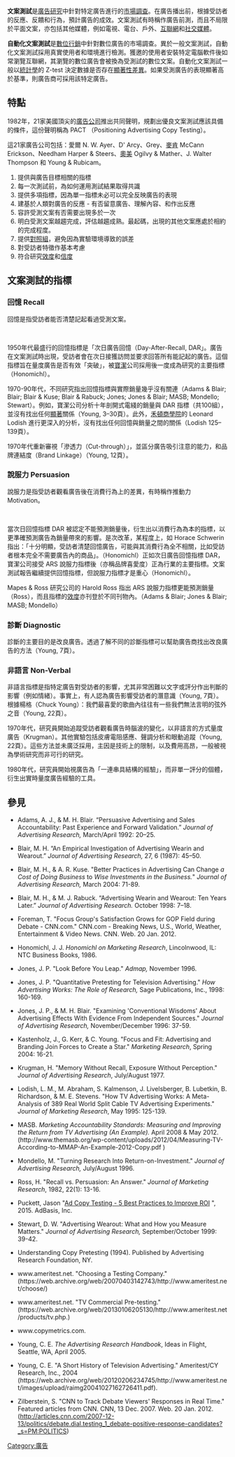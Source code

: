 {{no footnotes|time=2015-11-11T09:22:27+00:00}}
'''文案測試'''是[[廣告研究|廣告研究]]中針對特定廣告進行的[[市場調查|市場調查]]。在廣告播出前，根據受訪者的反應、反饋和行為，預計廣告的成效。文案測試有時稱作廣告前測，而且不局限於平面文案，亦包括其他媒體，例如電視、電台、戶外、[[互聯網|互聯網]]和[[社交媒體|社交媒體]]。

'''自動化文案測試'''是[[數位行銷|數位行銷]]中針對數位廣告的市場調查。異於一般文案測試，自動化文案測試採用真實使用者和環境進行檢測。獲邀的使用者安裝特定電腦軟件後如常瀏覽互聯網，其瀏覽的數位廣告會被換為受測試的數位文案。自動化文案測試一般以[[統計學|統計學]]的 Z-test 決定數據是否存在[[显著性差异|顯著性差異]]。如果受測廣告的表現顯著高於基準，則廣告商可採用該特定廣告。

== 特點 ==
<div>1982年，21家美國頂尖的[[廣告代理商|廣告公司]]推出共同聲明，規劃出優良文案測試應該具備的條件，這份聲明稱為 PACT （Positioning Advertising Copy Testing）。</div><div>這21家廣告公司包括：愛爾 N. W. Ayer、D' Arcy、Grey、[[麥肯廣告|麥肯]] McCann Erickson、Needham Harper & Steers、[[奥美|奧美]] Ogilvy & Mather、J. Walter Thompson 和 Young & Rubicam。</div>
# 提供與廣告目標相關的指標
# 每一次測試前，為如何運用測試結果取得共識
# 提供多項指標，因為單一指標未必可以完全反映廣告的表現
# 建基於人類對廣告的反應 - 有否留意廣告、理解內容、和作出反應
# 容許受測文案有否需要出現多於一次
# 明白受測文案越趨完成，評估越趨成熟。最起碼，出現的其他文案應處於相約的完成程度。
# 提供[[對照組|對照組]]，避免因為實驗環境導致的誤差
# 對受訪者特徵作基本考慮
# 符合研究[[效度|效度]]和[[信度|信度]]

== 文案測試的指標 ==

=== 回憶 Recall ===
<div>回憶是指受訪者能否清楚記起看過受測文案。</div><div><br>
</div><div>1950年代最盛行的回憶指標是「次日廣告回憶（Day-After-Recall, DAR」。廣告在文案測試時出現，受訪者會在次日接獲訪問並要求回答所有能記起的廣告。這個指標旨在量度廣告是否有效「突破」，被[[寶潔|寶潔]]公司採用後一度成為研究的主要指標（Honomichl）。</div>

<div>1970-90年代，不同研究指出回憶指標與實際銷量幾乎沒有關連（Adams & Blair; Blair; Blair & Kuse; Blair & Rabuck; Jones; Jones & Blair; MASB; Mondello; Stewart）。例如，寶潔公司分析十年剖開式電綫的銷量與 DAR 指標（共100組），並沒有找出任何[[显著性差异|顯著]]關係（Young, 3–30頁）。此外，[[沃顿商学院|禾頓商學院]]的 Leonard Lodish 進行更深入的分析，沒有找出任何回憶與銷量之間的關係（Lodish 125–139頁）。</div>

<div>1970年代重新審視「滲透力（Cut-through）」，並區分廣告吸引注意的能力，和品牌連結度（Brand Linkage）（Young, 12頁）。</div>

=== 說服力 Persuasion ===
<div>說服力是指受訪者觀看廣告後在消費行為上的差異，有時稱作推動力 Motivation。</div><div><br>
</div><div>當次日回憶指標 DAR 被認定不能預測銷量後，衍生出以消費行為為本的指標，以更準確預測廣告為銷量帶來的影響。是次改革，某程度上，如 Horace Schwerin 指出：「十分明顯，受訪者清楚回憶廣告，可能與其消費行為全不相關，比如受訪者根本完全不需要廣告內的商品」。（Honomichl）正如次日廣告回憶指標 DAR，寶潔公司接受 ARS 說服力指標後（亦稱品牌喜愛度）正為行業的主要指標。文案測試報告繼續提供回憶指標，但說服力指標才是重心（Honomichl）。</div>

<div>Mapes & Ross 研究公司的 Harold Ross 指出 ARS 說服力指標更能預測銷量（Ross），而且指標的[[效度|效度]]亦刊登於不同刊物內。（Adams & Blair; Jones & Blair; MASB; Mondello）</div>

=== 診斷 Diagnostic ===
<div>診斷的主要目的是改良廣告。透過了解不同的診斷指標可以幫助廣告商找出改良廣告的方法（Young, 7頁）。</div>

=== 非語言 Non-Verbal ===
<div>非語言指標是指特定廣告對受訪者的影響，尤其非常困難以文字或評分作出判斷的影響（例如情緒）。事實上，有人認為廣告影響受訪者的潛意識（Young, 7頁）。根據楊格（Chuck Young）：我們最喜愛的歌曲內往往有一些我們無法言明的弦外之音（Young, 22頁）。</div>

<div>1970年代，研究員開始追蹤受訪者觀看廣告時腦波的變化，以非語言的方式量度廣告（Krugman）。其他實驗包括皮膚電阻感應、聲調分析和眼動追蹤（Young, 22頁）。這些方法並未廣泛採用，主因是技術上的限制，以及費用高昂，一般被視為學術研究而非可行的研究。</div>

<div>1980年代，研究員開始視廣告為「一連串具結構的經驗」，而非單一評分的個體，衍生出實時量度廣告經驗的工具。</div>

== 參見 ==
* Adams, A. J., & M. H. Blair. “Persuasive Advertising and Sales Accountability: Past Experience and Forward Validation.” ''Journal of Advertising Research,'' March/April 1992: 20–25.

* Blair, M. H. “An Empirical Investigation of Advertising Wearin and Wearout.” ''Journal of Advertising Research,'' 27, 6 (1987): 45–50.

* Blair, M. H., & A. R. Kuse. "Better Practices in Advertising Can Change ''a Cost of Doing Business'' to ''Wise Investments in the Business.''" ''Journal of Advertising Research,'' March 2004: 71-89.

* Blair, M. H., & M. J. Rabuck. “Advertising Wearin and Wearout: Ten Years Later.” ''Journal of Advertising Research.'' October 1998: 7–18.

* Foreman, T. "Focus Group's Satisfaction Grows for GOP Field during Debate - CNN.com." CNN.com - Breaking News, U.S., World, Weather, Entertainment & Video News. CNN. Web. 20 Jan. 2012. 

* Honomichl, J. J. ''Honomichl on Marketing Research'', Lincolnwood, IL: NTC Business Books, 1986.

* Jones, J. P. "Look Before You Leap." ''Admap,'' November 1996.

* Jones, J. P. "Quantitative Pretesting for Television Advertising." ''How Advertising Works: The Role of Research,'' Sage Publications, Inc., 1998: 160-169.

* Jones, J. P., & M. H. Blair. "Examining 'Conventional Wisdoms' About Advertising Effects With Evidence From Independent Sources." ''Journal of Advertising Research,'' November/December 1996: 37-59.

* Kastenholz, J., G. Kerr, & C. Young. "Focus and Fit: Advertising and Branding Join Forces to Create a Star." ''Marketing Research'', Spring 2004: 16-21.

* Krugman, H. "Memory Without Recall, Exposure Without Perception." ''Journal of Advertising Research'', July/August 1977.

* Lodish, L. M., M. Abraham, S. Kalmenson, J. Livelsberger, B. Lubetkin, B. Richardson, & M. E. Stevens. "How TV Advertising Works: A Meta-Analysis of 389 Real World Split Cable TV Advertising Experiments." ''Journal of Marketing Research'', May 1995: 125-139.

* MASB. ''Marketing Accountability Standards: Measuring and Improving the Return from TV Advertising (An Example).'' April 2008 & May 2012. (http://www.themasb.org/wp-content/uploads/2012/04/Measuring-TV-According-to-MMAP-An-Example-2012-Copy.pdf {{Wayback|url=http://www.themasb.org/wp-content/uploads/2012/04/Measuring-TV-According-to-MMAP-An-Example-2012-Copy.pdf |date=20190822171550 }})

* Mondello, M. "Turning Research Into Return-on-Investment." ''Journal of Advertising Research,'' July/August 1996.

* Ross, H. "Recall vs. Persuasion: An Answer." ''Journal of Marketing Research'', 1982, 22(1): 13-16.

* Puckett, Jason "[https://www.adbasis.com/blog/Ad-Copy-Testing-5-Best-Practices-To-Improve-Roi.html Ad Copy Testing - 5 Best Practices to Improve ROI] {{Wayback|url=https://www.adbasis.com/blog/Ad-Copy-Testing-5-Best-Practices-To-Improve-Roi.html |date=20190822070611 }}", 2015. AdBasis, Inc. 

* Stewart, D. W. "Advertising Wearout: What and How you Measure Matters." ''Journal of Advertising Research,'' September/October 1999: 39-42.

* Understanding Copy Pretesting (1994). Published by Advertising Research Foundation, NY.

* www.ameritest.net. "Choosing a Testing Company."(https://web.archive.org/web/20070403142743/http://www.ameritest.net/choose/)

* www.ameritest.net. "TV Commercial Pre-testing." (https://web.archive.org/web/20130106205130/http://www.ameritest.net/products/tv.php.)

* www.copymetrics.com.

* Young, C. E. ''The Advertising Research Handbook'', Ideas in Flight, Seattle, WA, April 2005.

* Young, C. E. "A Short History of Television Advertising." Ameritest/CY Research, Inc., 2004 (https://web.archive.org/web/20120206234745/http://www.ameritest.net/images/upload/raimg20041027162726411.pdf).

* Zilberstein, S. "CNN to Track Debate Viewers' Responses in Real Time." Featured articles from CNN. CNN, 13 Dec. 2007. Web. 20 Jan. 2012. ([https://web.archive.org/web/20120903114246/http://articles.cnn.com/2007-12-13/politics/debate.dial.testing_1_debate-positive-response-candidates?_s=PM:POLITICS http://articles.cnn.com/2007-12-13/politics/debate.dial.testing_1_debate-positive-response-candidates?][https://web.archive.org/web/20120903114246/http://articles.cnn.com/2007-12-13/politics/debate.dial.testing_1_debate-positive-response-candidates?_s=PM:POLITICS _s=PM:POLITICS])
[[Category:廣告|Category:廣告]]